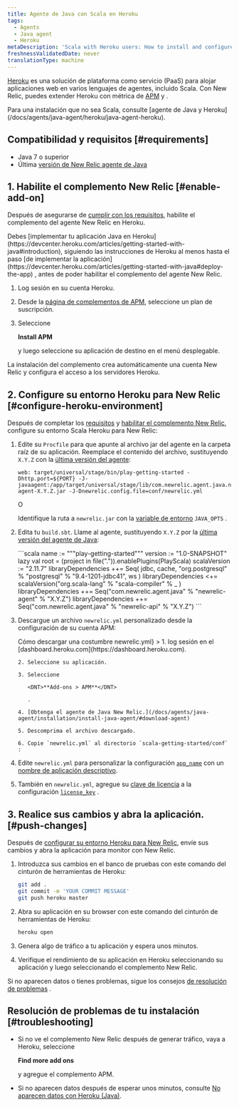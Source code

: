 ```yaml
---
title: Agente de Java con Scala en Heroku
tags:
  - Agents
  - Java agent
  - Heroku
metaDescription: 'Scala with Heroku users: How to install and configure the Java agent for your APM add-on.'
freshnessValidatedDate: never
translationType: machine
---
```


[Heroku](https://devcenter.heroku.com/articles/newrelic) es una solución de plataforma como servicio (PaaS) para alojar aplicaciones web en varios lenguajes de agentes, incluido Scala. Con New Relic, puedes extender Heroku con métrica de [APM](/docs/apm/new-relic-apm) y [<InlinePopover type="browser"/>](/docs/browser/new-relic-browser).

<Callout variant="tip">
  Para una instalación que no sea Scala, consulte [agente de Java y Heroku](/docs/agents/java-agent/heroku/java-agent-heroku).
</Callout>

## Compatibilidad y requisitos [#requirements]

* Java 7 o superior
* Última [versión de New Relic agente de Java](/docs/release-notes/agent-release-notes/java-release-notes)

## 1. Habilite el complemento New Relic [#enable-add-on]

Después de asegurarse de [cumplir con los requisitos](#requirements), habilite el complemento del agente New Relic en Heroku.

<Callout variant="caution">
  Debes [implementar tu aplicación Java en Heroku](https://devcenter.heroku.com/articles/getting-started-with-java#introduction), siguiendo las instrucciones de Heroku al menos hasta el paso [de implementar la aplicación](https://devcenter.heroku.com/articles/getting-started-with-java#deploy-the-app) , antes de poder habilitar el complemento del agente New Relic.
</Callout>

1. Log sesión en su cuenta Heroku.

2. Desde la [página de complementos de APM](https://elements.heroku.com/addons/newrelic#pricing), seleccione un plan de suscripción.

3. Seleccione

   <DNT>**Install APM**</DNT>

   y luego seleccione su aplicación de destino en el menú desplegable.

La instalación del complemento crea automáticamente una cuenta New Relic y configura el acceso a los servidores Heroku.

## 2. Configure su entorno Heroku para New Relic [#configure-heroku-environment]

Después de completar los [requisitos](#requirements) y [habilitar el complemento New Relic](#enable-add-on), configure su entorno Scala Heroku para New Relic:

1. Edite su `Procfile` para que apunte al archivo jar del agente en la carpeta raíz de su aplicación. Reemplace el contenido del archivo, sustituyendo `X.Y.Z` con la [última versión del agente](/docs/agents/java-agent/getting-started/java-release-notes):

   ```procfile
   web: target/universal/stage/bin/play-getting-started -Dhttp.port=${PORT} -J-javaagent:/app/target/universal/stage/lib/com.newrelic.agent.java.newrelic-agent-X.Y.Z.jar -J-Dnewrelic.config.file=conf/newrelic.yml
   ```

   O

   Identifique la ruta a `newrelic.jar` con la [variable de entorno](https://devcenter.heroku.com/articles/config-vars) `JAVA_OPTS` .

2. Edita tu `build.sbt`. Llame al agente, sustituyendo `X.Y.Z` por la [última versión del agente de Java](/docs/agents/java-agent/getting-started/java-release-notes):

   <CollapserGroup>
     <Collapser
       id="build-sbt"
       title="Personalizada build.sbt"
     >
       ```scala
       name := """play-getting-started"""
       version := "1.0-SNAPSHOT"
       lazy val root = (project in file(".")).enablePlugins(PlayScala)
       scalaVersion := "2.11.7"
       libraryDependencies ++= Seq(
           jdbc,
           cache,
           "org.postgresql" % "postgresql" % "9.4-1201-jdbc41",
           ws
       )
       libraryDependencies <+= scalaVersion("org.scala-lang" % "scala-compiler" % _ )
       libraryDependencies ++= Seq("com.newrelic.agent.java" % "newrelic-agent" % "X.Y.Z")
       libraryDependencies ++= Seq("com.newrelic.agent.java" % "newrelic-api" % "X.Y.Z")
       ```
     </Collapser>
   </CollapserGroup>

3. Descargue un archivo `newrelic.yml` personalizado desde la configuración de su cuenta APM:

   <CollapserGroup>
     <Collapser
       id="customized-yml"
       title={<>Cómo descargar una costumbre <InlineCode>newrelic.yml</InlineCode></>}
     >
       1. log sesión en el [dashboard.heroku.com](https://dashboard.heroku.com).

       2. Seleccione su aplicación.

       3. Seleccione

          <DNT>**Add-ons > APM**</DNT>

          .

       4. [Obtenga el agente de Java New Relic.](/docs/agents/java-agent/installation/install-java-agent/#download-agent)

       5. Descomprima el archivo descargado.

       6. Copie `newrelic.yml` al directorio `scala-getting-started/conf` :
     </Collapser>
   </CollapserGroup>

4. Edite `newrelic.yml` para personalizar la configuración [`app_name`](/docs/agents/java-agent/configuration/java-agent-configuration-config-file#cfg-app_name) con un [nombre de aplicación descriptivo](/docs/agents/manage-apm-agents/app-naming/name-your-application).

5. También en `newrelic.yml`, agregue su [clave de licencia](/docs/apis/intro-apis/new-relic-api-keys/#ingest-license-key) a la configuración [`license_key`](/docs/agents/java-agent/configuration/java-agent-configuration-config-file#cfg-license_key) .

## 3. Realice sus cambios y abra la aplicación. [#push-changes]

Después de [configurar su entorno Heroku para New Relic](#configure-heroku-environment), envíe sus cambios y abra la aplicación para monitor con New Relic.

1. Introduzca sus cambios en el banco de pruebas con este comando del cinturón de herramientas de Heroku:

   ```bash
   git add .
   git commit -m 'YOUR COMMIT MESSAGE'
   git push heroku master
   ```

2. Abra su aplicación en su browser con este comando del cinturón de herramientas de Heroku:

   ```bash
   heroku open
   ```

3. Genera algo de tráfico a tu aplicación y espera unos minutos.

4. Verifique el rendimiento de su aplicación en Heroku seleccionando su aplicación y luego seleccionando el complemento New Relic.

Si no aparecen datos o tienes problemas, sigue los consejos [de resolución de problemas](#troubleshooting) .

## Resolución de problemas de tu instalación [#troubleshooting]

* Si no ve el complemento New Relic después de generar tráfico, vaya a Heroku, seleccione

  <DNT>**Find more add ons**</DNT>

  y agregue el complemento APM.

* Si no aparecen datos después de esperar unos minutos, consulte [No aparecen datos con Heroku (Java)](/docs/agents/java-agent/heroku/no-data-appears-heroku-java).